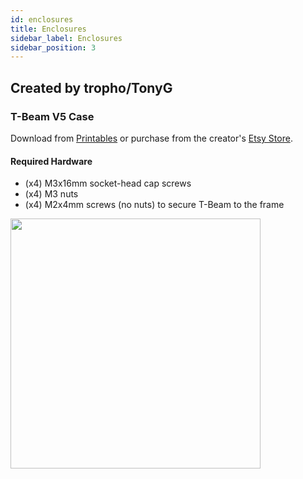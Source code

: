 ```yaml
---
id: enclosures
title: Enclosures
sidebar_label: Enclosures
sidebar_position: 3
---
```


## Created by tropho/TonyG

### T-Beam V5 Case

Download from [Printables](https://www.printables.com/model/127253-t-beam-case-for-meshtastic-v5) or purchase from the creator's [Etsy Store](https://www.etsy.com/listing/1173559418/meshtastic-t-beam-case-for-neo-m8n).

#### Required Hardware

- (x4) M3x16mm socket-head cap screws
- (x4) M3 nuts
- (x4) M2x4mm screws (no nuts) to secure T-Beam to the frame

<img src="/img/enclosures/3dp-tropho-tbeam.jpg" width="400" align="left" />

<!-- ![TrophoTbeam](/img/enclosures/3dp-tropho-tbeam.jpg) -->
